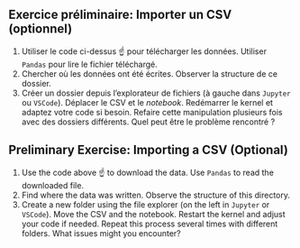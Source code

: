 ::: {.content-visible when-profile="fr"}
:::: {.exercise}
## Exercice préliminaire: Importer un CSV (optionnel)


1. Utiliser le code ci-dessus ☝️ pour télécharger les données. Utiliser `Pandas` pour lire le fichier téléchargé.
2. Chercher où les données ont été écrites. Observer la structure de ce dossier. 
3. Créer un dossier depuis l'explorateur de fichiers (à gauche dans `Jupyter` ou `VSCode`). Déplacer le CSV et le _notebook_. Redémarrer le kernel et adaptez votre code si besoin. Refaire cette manipulation plusieurs fois avec des dossiers différents. Quel peut être le problème rencontré ?

::::
:::

::: {.content-visible when-profile="en"}
:::: {.exercise}
## Preliminary Exercise: Importing a CSV (Optional)

1. Use the code above ☝️ to download the data. Use `Pandas` to read the downloaded file.
2. Find where the data was written. Observe the structure of this directory.
3. Create a new folder using the file explorer (on the left in `Jupyter` or `VSCode`). Move the CSV and the notebook. Restart the kernel and adjust your code if needed. Repeat this process several times with different folders. What issues might you encounter?

::::
:::

